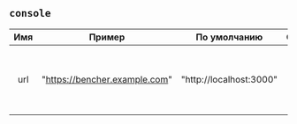 ## `console`

|  Имя  |            Пример             |      По умолчанию       | Обяз. |                  Описание                   |
| :---: | :---------------------------: | :---------------------: | :---: | :-----------------------------------------: |
|  url  | "https://bencher.example.com" | "http://localhost:3000" |  Да   | Указывает URL для хоста консоли Bencher UI. |

